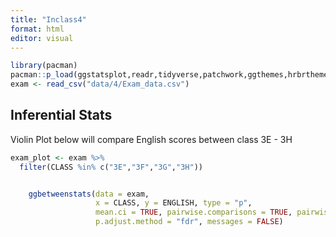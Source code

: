 ```yaml
---
title: "Inclass4"
format: html
editor: visual
---
```


```r
library(pacman)
pacman::p_load(ggstatsplot,readr,tidyverse,patchwork,ggthemes,hrbrthemes,ggrepel)
exam <- read_csv("data/4/Exam_data.csv")
```
## Inferential Stats
Violin Plot below will compare English scores between class 3E - 3H

```r
exam_plot <- exam %>%
  filter(CLASS %in% c("3E","3F","3G","3H"))


    ggbetweenstats(data = exam, 
                   x = CLASS, y = ENGLISH, type = "p",
                   mean.ci = TRUE, pairwise.comparisons = TRUE, pairwise.display = "s",
                   p.adjust.method = "fdr", messages = FALSE)
```
